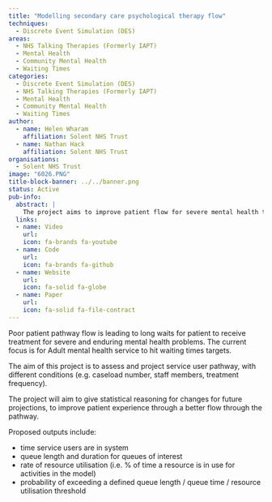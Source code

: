 ```yaml
---
title: "Modelling secondary care psychological therapy flow"
techniques:
  - Discrete Event Simulation (DES)
areas:
  - NHS Talking Therapies (Formerly IAPT)
  - Mental Health
  - Community Mental Health
  - Waiting Times
categories:
  - Discrete Event Simulation (DES)
  - NHS Talking Therapies (Formerly IAPT)
  - Mental Health
  - Community Mental Health
  - Waiting Times
author:
  - name: Helen Wharam
    affiliation: Solent NHS Trust
  - name: Nathan Hack
    affiliation: Solent NHS Trust
organisations:
  - Solent NHS Trust
image: "6026.PNG"
title-block-banner: ../../banner.png
status: Active
pub-info:
  abstract: |
    The project aims to improve patient flow for severe mental health treatment by assessing and projecting service user pathways under various conditions. It will provide statistical reasoning for future changes to enhance patient experience. Outputs include time in system, queue lengths, resource utilisation rates, and probabilities of exceeding thresholds for queue length, queue time, and resource utilisation.
  links:
  - name: Video
    url:
    icon: fa-brands fa-youtube
  - name: Code
    url:
    icon: fa-brands fa-github
  - name: Website
    url:
    icon: fa-solid fa-globe
  - name: Paper
    url:
    icon: fa-solid fa-file-contract
---
```


Poor patient pathway flow is leading to long waits for patient to receive treatment for severe and enduring mental health problems. The current focus is for Adult mental health service to hit waiting times targets.

The aim of this project is to assess and project service user pathway, with different conditions (e.g. caseload number, staff members, treatment frequency).

The project will aim to give statistical reasoning for changes for future projections, to improve patient experience through a better flow through the pathway.

Proposed outputs include:

- time service users are in system
- queue length and duration for queues of interest
- rate of resource utilisation (i.e. % of time a resource is in use for activities in the model)
- probability of exceeding a defined queue length / queue time / resource utilisation threshold
